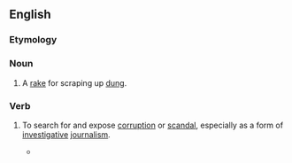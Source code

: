 ==English==

===Etymology===
{{compound|en|muck|rake}}

===Noun===
{{en-noun}}

# A [[rake]] for scraping up [[dung]].

===Verb===
{{en-verb|muckrak|}}

# {{lb|en|intransitive}} To search for and expose [[corruption]] or [[scandal]], especially as a form of [[investigative]] [[journalism]].
#* {{quote-web
|en
|work=New York Times
|title=The Ugly (and Glorious) Truth About American Supermarkets
|author=Alex Williams
|date=2020-09-24
|url=https://www.nytimes.com/2020/09/24/style/the-ugly-and-glorious-truth-about-american-supermarkets.html
|passage=His book, published this month, combines the '''muckraking''' approach of Eric Schlosser’s “Fast Food Nation” with the wry travelogue approach of a Michael Moore movie.}}